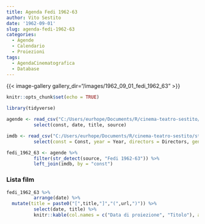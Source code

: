 ```yaml
---
title: Agenda Fedi 1962-63
author: Vito Sestito
date: '1962-09-01'
slug: agenda-fedi-1962-63
categories:
  - Agende
  - Calendario
  - Proiezioni
tags:
  - AgendaCinematografica
  - Database
---
```

{{< image-gallery gallery_dir="/images/1962_09_01_fedi_1962_63" >}}
```r
knitr::opts_chunk$set(echo = TRUE)

library(tidyverse)

agende <- read_csv("C:/Users/eurhope/Documents/R/cinema-teatro-sestito/static/data/programmazione_agende.csv") %>%
          select(const, date, title, source)

imdb <- read_csv("C:/Users/eurhope/Documents/R/cinema-teatro-sestito/static/data/programmazione_imdb.csv") %>%
          select(const = Const, year = Year, directors = Directors, genres = Genres, imdb_rating = `IMDb Rating`, runtime = `Runtime (mins)`, url = URL)

fedi_1962_63 <- agende %>%
          filter(str_detect(source, "Fedi 1962-63")) %>%
          left_join(imdb, by = "const")
```
### Lista film
```r
fedi_1962_63 %>%
          arrange(date) %>%
  mutate(title = paste0("[",title,"]","(",url,")")) %>%
          select(date, title) %>%
          knitr::kable(col.names = c("Data di proiezione", "Titolo"), align = c("l", "l", "l"))
```
